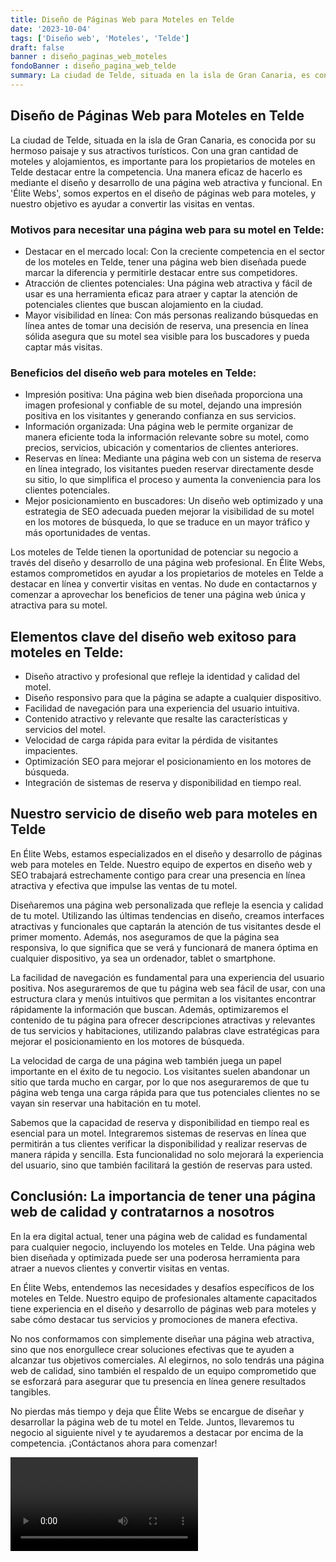 ```yaml
---
title: Diseño de Páginas Web para Moteles en Telde
date: '2023-10-04'
tags: ['Diseño web', 'Moteles', 'Telde']
draft: false
banner : diseño_paginas_web_moteles
fondoBanner : diseño_pagina_web_telde
summary: La ciudad de Telde, situada en la isla de Gran Canaria, es conocida por su hermoso paisaje y sus atractivos turísticos. Con una gran cantidad de moteles y alojamientos, es importante para los propietarios de moteles en Telde destacar entre la competencia. Una manera eficaz de hacerlo es mediante el diseño y desarrollo de una página web atractiva y funcional. En 'Élite Webs', somos expertos en el diseño de páginas web para moteles, y nuestro objetivo es ayudar a convertir las visitas en ventas.
---
```


## Diseño de Páginas Web para Moteles en Telde

La ciudad de Telde, situada en la isla de Gran Canaria, es conocida por su hermoso paisaje y sus atractivos turísticos. Con una gran cantidad de moteles y alojamientos, es importante para los propietarios de moteles en Telde destacar entre la competencia. Una manera eficaz de hacerlo es mediante el diseño y desarrollo de una página web atractiva y funcional. En 'Élite Webs', somos expertos en el diseño de páginas web para moteles, y nuestro objetivo es ayudar a convertir las visitas en ventas.

### Motivos para necesitar una página web para su motel en Telde:

- Destacar en el mercado local: Con la creciente competencia en el sector de los moteles en Telde, tener una página web bien diseñada puede marcar la diferencia y permitirle destacar entre sus competidores.
- Atracción de clientes potenciales: Una página web atractiva y fácil de usar es una herramienta eficaz para atraer y captar la atención de potenciales clientes que buscan alojamiento en la ciudad.
- Mayor visibilidad en línea: Con más personas realizando búsquedas en línea antes de tomar una decisión de reserva, una presencia en línea sólida asegura que su motel sea visible para los buscadores y pueda captar más visitas.

### Beneficios del diseño web para moteles en Telde:

- Impresión positiva: Una página web bien diseñada proporciona una imagen profesional y confiable de su motel, dejando una impresión positiva en los visitantes y generando confianza en sus servicios.
- Información organizada: Una página web le permite organizar de manera eficiente toda la información relevante sobre su motel, como precios, servicios, ubicación y comentarios de clientes anteriores.
- Reservas en línea: Mediante una página web con un sistema de reserva en línea integrado, los visitantes pueden reservar directamente desde su sitio, lo que simplifica el proceso y aumenta la conveniencia para los clientes potenciales.
- Mejor posicionamiento en buscadores: Un diseño web optimizado y una estrategia de SEO adecuada pueden mejorar la visibilidad de su motel en los motores de búsqueda, lo que se traduce en un mayor tráfico y más oportunidades de ventas.
   
Los moteles de Telde tienen la oportunidad de potenciar su negocio a través del diseño y desarrollo de una página web profesional. En Élite Webs, estamos comprometidos en ayudar a los propietarios de moteles en Telde a destacar en línea y convertir visitas en ventas. No dude en contactarnos y comenzar a aprovechar los beneficios de tener una página web única y atractiva para su motel.

<GifSeo />

<Cta />

## Elementos clave del diseño web exitoso para moteles en Telde:

- Diseño atractivo y profesional que refleje la identidad y calidad del motel.
- Diseño responsivo para que la página se adapte a cualquier dispositivo.
- Facilidad de navegación para una experiencia del usuario intuitiva.
- Contenido atractivo y relevante que resalte las características y servicios del motel.
- Velocidad de carga rápida para evitar la pérdida de visitantes impacientes.
- Optimización SEO para mejorar el posicionamiento en los motores de búsqueda.
- Integración de sistemas de reserva y disponibilidad en tiempo real.

## Nuestro servicio de diseño web para moteles en Telde

En Élite Webs, estamos especializados en el diseño y desarrollo de páginas web para moteles en Telde. Nuestro equipo de expertos en diseño web y SEO trabajará estrechamente contigo para crear una presencia en línea atractiva y efectiva que impulse las ventas de tu motel.

Diseñaremos una página web personalizada que refleje la esencia y calidad de tu motel. Utilizando las últimas tendencias en diseño, creamos interfaces atractivas y funcionales que captarán la atención de tus visitantes desde el primer momento. Además, nos aseguramos de que la página sea responsiva, lo que significa que se verá y funcionará de manera óptima en cualquier dispositivo, ya sea un ordenador, tablet o smartphone.

La facilidad de navegación es fundamental para una experiencia del usuario positiva. Nos aseguraremos de que tu página web sea fácil de usar, con una estructura clara y menús intuitivos que permitan a los visitantes encontrar rápidamente la información que buscan. Además, optimizaremos el contenido de tu página para ofrecer descripciones atractivas y relevantes de tus servicios y habitaciones, utilizando palabras clave estratégicas para mejorar el posicionamiento en los motores de búsqueda.

La velocidad de carga de una página web también juega un papel importante en el éxito de tu negocio. Los visitantes suelen abandonar un sitio que tarda mucho en cargar, por lo que nos aseguraremos de que tu página web tenga una carga rápida para que tus potenciales clientes no se vayan sin reservar una habitación en tu motel.

Sabemos que la capacidad de reserva y disponibilidad en tiempo real es esencial para un motel. Integraremos sistemas de reservas en línea que permitirán a tus clientes verificar la disponibilidad y realizar reservas de manera rápida y sencilla. Esta funcionalidad no solo mejorará la experiencia del usuario, sino que también facilitará la gestión de reservas para usted.

## Conclusión: La importancia de tener una página web de calidad y contratarnos a nosotros

En la era digital actual, tener una página web de calidad es fundamental para cualquier negocio, incluyendo los moteles en Telde. Una página web bien diseñada y optimizada puede ser una poderosa herramienta para atraer a nuevos clientes y convertir visitas en ventas.

En Élite Webs, entendemos las necesidades y desafíos específicos de los moteles en Telde. Nuestro equipo de profesionales altamente capacitados tiene experiencia en el diseño y desarrollo de páginas web para moteles y sabe cómo destacar tus servicios y promociones de manera efectiva.

No nos conformamos con simplemente diseñar una página web atractiva, sino que nos enorgullece crear soluciones efectivas que te ayuden a alcanzar tus objetivos comerciales. Al elegirnos, no solo tendrás una página web de calidad, sino también el respaldo de un equipo comprometido que se esforzará para asegurar que tu presencia en línea genere resultados tangibles.

No pierdas más tiempo y deja que Élite Webs se encargue de diseñar y desarrollar la página web de tu motel en Telde. Juntos, llevaremos tu negocio al siguiente nivel y te ayudaremos a destacar por encima de la competencia. ¡Contáctanos ahora para comenzar!

<Video />

<CtaBot job='Moteles' city='Telde'/>

<Gmaps query='Telde+españa+maps' />